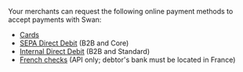 Your merchants can request the following online payment methods to accept payments with Swan:

- [Cards](../online/cards/index.mdx)
- [SEPA Direct Debit](../online/sdd/index.mdx) (B2B and Core)
- [Internal Direct Debit](../online/idd/index.mdx) (B2B and Standard)
- [French checks](../online/checks/index.mdx) (API only; debtor's bank must be located in France)